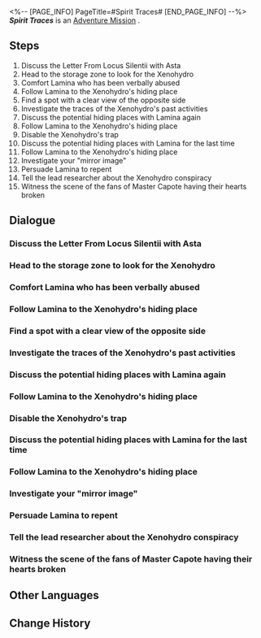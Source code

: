 <%-- [PAGE_INFO]
PageTitle=#Spirit Traces#
[END_PAGE_INFO] --%>
{{Stub|Dialogue, characters, and location(s)}}
{{Mission Infobox
|id            = 2000108
|title         = 
|image         = Mission Spirit Traces.png
|type          = Adventure
|event_name    = 
|chapter       = 
|requirements  = 
* [[Adventure Mission]] ''[[Ever-Changing]]'' completed
* Reach [[Trailblaze Level]] 19
|summary       = After the Xenohydro escapes, you and Lamina continue the pursuit. After thwarting the Xenohydro's plan to replace you, Lamina tells you why she conspired with it.
|characters    = <!--characters that appear in this mission-->
|startLocation = <!--location as it intially appears on the mission screen-->
|world         = <!--i.e. Penacony-->
|area          = <!--i.e. A Child's Dream-->
|prev          = 
|next          = Spirit Traces
|exp           = 
|credits       = 
|stellarJade   = 
|other         = 
}}
'''''Spirit Traces''''' is an [[Adventure Mission]]<!--in [world]-->.

==Steps==
# Discuss the Letter From Locus Silentii with Asta
# Head to the storage zone to look for the Xenohydro
# Comfort Lamina who has been verbally abused
# Follow Lamina to the Xenohydro's hiding place
# Find a spot with a clear view of the opposite side
# Investigate the traces of the Xenohydro's past activities
# Discuss the potential hiding places with Lamina again
# Follow Lamina to the Xenohydro's hiding place
# Disable the Xenohydro's trap
# Discuss the potential hiding places with Lamina for the last time
# Follow Lamina to the Xenohydro's hiding place
# Investigate your "mirror image"
# Persuade Lamina to repent
# Tell the lead researcher about the Xenohydro conspiracy
# Witness the scene of the fans of Master Capote having their hearts broken

<!--
==Gameplay Notes==

--><!--
==Trial Character==

-->
==Dialogue==
{{Stub Dialogue}}
===Discuss the Letter From Locus Silentii with Asta===
{{Mission Description|type=adventure|location=<!--to be added-->|Asta claims to have received a secret letter written by a Cryptologist From Locus Silentii, which not only revealed the whereabouts of the Xenohydro that had been missing for a long time but also tacitly implicates that someone in the space station has been covering up for the escaped Curio. The cautious lead researcher asks you to investigate.}}
{{Dialogue Start}}
:{{tx}}
{{Dialogue End}}

===Head to the storage zone to look for the Xenohydro===
{{Mission Description|type=adventure|location=<!--to be added-->|update|The secret letter indicates that the Xenohydro is active in the storage zone. Investigate this zone to see if you can find any clues.}}
{{Dialogue Start}}
:{{tx}}
{{Dialogue End}}

===Comfort Lamina who has been verbally abused===
{{Mission Description|type=adventure|location=<!--to be added-->|update|The Xenohydro doesn't show up, but you happen to witness Master Capote, a person of much renown in the space station, verbally abusing Lamina, the researcher from the Department of Ecology, who has been in the storage zone for a long time. Your words of comfort touch her, so she offers you help in finding the Xenohydro.}}
{{Dialogue Start}}
:{{tx}}
{{Dialogue End}}

===Follow Lamina to the Xenohydro's hiding place===
{{Mission Description|type=adventure|location=<!--to be added-->|update|Lamina keeps her promise and helps you look for the Xenohydro. After arriving at its first potential hiding place, you decide to wait here... Although you know you might find nothing in the end.}}
{{Dialogue Start}}
:{{tx}}
{{Dialogue End}}

===Find a spot with a clear view of the opposite side===
{{Mission Description|type=adventure|location=<!--to be added-->|update|Lamina keeps her promise and helps you look for the Xenohydro. After arriving at its first potential hiding place, you decide to wait here... Although you know you might find nothing in the end.}}
{{Dialogue Start}}
:{{tx}}
{{Dialogue End}}

===Investigate the traces of the Xenohydro's past activities===
{{Mission Description|type=adventure|location=<!--to be added-->|update|Lamina keeps her promise and helps you look for the Xenohydro. After arriving at its first potential hiding place, you decide to wait here... Although you know you might find nothing in the end.}}
{{Dialogue Start}}
:{{tx}}
{{Dialogue End}}

===Discuss the potential hiding places with Lamina again===
{{Mission Description|type=adventure|location=<!--to be added-->|update|You have gained nothing at the first of the suspected hiding places. Lamina keeps her promise and helps you look for the Xenohydro. Under her guidance, you step into the trap set by the Xenohydro. Thankfully, Lamina brought some healing potions with her. The surprise monster attack turns out to be a fabricated pitfall.<br />After a series of failures, you decide to change your strategy and re-examine the Letter From Locus Silentii. You head to the place the letter points out, and you won't miss again this time.}}
{{Dialogue Start}}
:{{tx}}
{{Dialogue End}}

===Follow Lamina to the Xenohydro's hiding place===
{{Mission Description|type=adventure|location=<!--to be added-->|update|You have gained nothing at the first of the suspected hiding places. Lamina keeps her promise and helps you look for the Xenohydro. Under her guidance, you step into the trap set by the Xenohydro. Thankfully, Lamina brought some healing potions with her. The surprise monster attack turns out to be a fabricated pitfall.<br />After a series of failures, you decide to change your strategy and re-examine the Letter From Locus Silentii. You head to the place the letter points out, and you won't miss again this time.}}
{{Dialogue Start}}
:{{tx}}
{{Dialogue End}}

===Disable the Xenohydro's trap===
{{Mission Description|type=adventure|location=<!--to be added-->|update|You have gained nothing at the first of the suspected hiding places. Lamina keeps her promise and helps you look for the Xenohydro. Under her guidance, you step into the trap set by the Xenohydro. Thankfully, Lamina brought some healing potions with her. The surprise monster attack turns out to be a fabricated pitfall.<br />After a series of failures, you decide to change your strategy and re-examine the Letter From Locus Silentii. You head to the place the letter points out, and you won't miss again this time.}}
{{Dialogue Start}}
:{{tx}}
{{Dialogue End}}

===Discuss the potential hiding places with Lamina for the last time===
{{Mission Description|type=adventure|location=<!--to be added-->|update|You have gained nothing at the first of the suspected hiding places. Lamina keeps her promise and helps you look for the Xenohydro. Under her guidance, you step into the trap set by the Xenohydro. Thankfully, Lamina brought some healing potions with her. The surprise monster attack turns out to be a fabricated pitfall.<br />After a series of failures, you decide to change your strategy and re-examine the Letter From Locus Silentii. You head to the place the letter points out, and you won't miss again this time.}}
{{Dialogue Start}}
:{{tx}}
{{Dialogue End}}

===Follow Lamina to the Xenohydro's hiding place===
{{Mission Description|type=adventure|location=<!--to be added-->|update|You have gained nothing at the first of the suspected hiding places. Lamina keeps her promise and helps you look for the Xenohydro. Under her guidance, you step into the trap set by the Xenohydro. Thankfully, Lamina brought some healing potions with her. The surprise monster attack turns out to be a fabricated pitfall.<br />After a series of failures, you decide to change your strategy and re-examine the Letter From Locus Silentii. You head to the place the letter points out, and you won't miss again this time.}}
{{Dialogue Start}}
:{{tx}}
{{Dialogue End}}

===Investigate your "mirror image"===
{{Mission Description|type=adventure|location=<!--to be added-->|update|The Xenohydro finally shows up, looking exactly like you.<br />It turns out, Lamina is the traitor mentioned in the secret letter.<br />From the moment you started the investigation, she planned to lure you here and let the Xenohydro take your place.}}
{{Dialogue Start}}
:{{tx}}
{{Dialogue End}}

===Persuade Lamina to repent===
{{Mission Description|type=adventure|location=<!--to be added-->|update|After thwarting the Xenohydro's plan to replace you, Lamina tells you why she conspired with it.<br />Now you need to decide what to do with the two of them.}}
{{Dialogue Start}}
:{{tx}}
{{Dialogue End}}

===Tell the lead researcher about the Xenohydro conspiracy===
{{Mission Description|type=adventure|location=<!--to be added-->|update|You've decided on what to do with Lamina and the Xenohydro. After telling Asta about their conspiracy, you find that the lead researcher already knows everything. More precisely, she seemingly orchestrated it all.<br />By casting you as an actor in her little play, she managed to make the lost researcher see the error of her ways.}}
{{Dialogue Start}}
:{{tx}}
{{Dialogue End}}

===Witness the scene of the fans of Master Capote having their hearts broken===
{{Mission Description|type=adventure|location=<!--to be added-->|update|Through Asta's effort and with your help, Lamina understands the meaning of independence.<br />Master Capote is the only loser in this incident.}}
{{Dialogue Start}}
:{{tx}}
{{Dialogue End}}

==Other Languages==
{{Other Languages
|en   = Spirit Traces
|zhs  = 魈魅寻踪
|zht  = 魈魅尋蹤
|ja   = 魑魅魍魎はいずこ
|ko   = 도깨비 추적
|es   = La búsqueda de la Xenocriatura
|fr   = Sur les traces d'un esprit
|ru   = Искатели духов
|th   = เฟ้นหาวิญญาณ
|vi   = Tìm Kiếm Linh Hồn
|de   = Geistspuren
|id   = Pengejaran Roh
|pt   = Rastros de Espírito
}}

==Change History==
{{Change History|1.0}}
